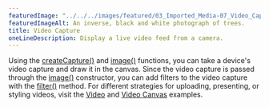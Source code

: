 ---
featuredImage: "../../../images/featured/03_Imported_Media-07_Video_Capture-thumbnail.png"
featuredImageAlt: An inverse, black and white photograph of trees.
title: Video Capture
oneLineDescription: Display a live video feed from a camera.
---

Using the 
<a href="https://p5js.org/reference/p5/createCapture" target="_blank">createCapture()</a>
and <a href="https://p5js.org/reference/p5/image" target="_blank">image()</a> 
functions, you can take a device's video capture and draw it in the canvas. 
Since the video capture is passed through the
<a href="https://p5js.org/reference/p5/image" target="_blank">image()</a> 
constructor, you can add filters to the video capture with the 
<a href="https://p5js.org/reference/p5/filter" target="_blank">filter()</a> 
method. For different strategies for uploading, presenting, or styling videos, 
visit the
<a href="https://p5js.org/examples/dom-video.html" target="_blank">Video</a> and
<a href="https://p5js.org/examples/dom-video-canvas.html" target="_blank">Video Canvas</a> 
examples.